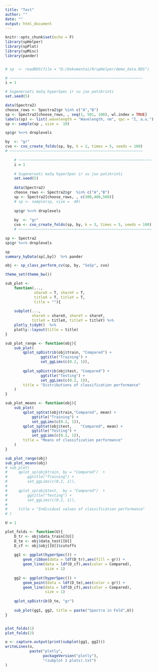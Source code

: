 ```yaml
---
title: "Test"
author: ""
date: ""
output: html_document
---
```




```r
knitr::opts_chunk$set(echo = F)
library(spHelper)
library(spPlot)
library(spMisc)
library(pander)


# sp  <- readRDS(file = "D:/Dokumentai/R/spHelper/demo_data.RDS")

```

```r
# ~~~~~~~~~~~~~~~~~~~~~~~~~~~~~~~~~~~~~~~~~~~~~~~~~~~~~~~~~~~~
i = 1

# Sugeneruoti mažą hyperSpec ir su juo patikrinti
set.seed(5)

data(Spectra2)
choose_rows <- Spectra2$gr %in% c("A","B")
sp <- Spectra2[choose_rows, , seq(1, 501, 100), wl.index = TRUE]
labels(sp) <- list(.wavelength = "Wavelength, nm", spc = "I, a.u.")
sp <- sample(sp , size =  10)

sp$gr %<>% droplevels

by  <- "gr"
cvo <- cvo_create_folds(sp, by, k = 2, times = 5, seeds = 100)
# ~~~~~~~~~~~~~~~~~~~~~~~~~~~~~~~~~~~~~~~~~~~~~~~~~~~~~~~~~~~~
```

```r
    # ~~~~~~~~~~~~~~~~~~~~~~~~~~~~~~~~~~~~~~~~~~~~~~~~~~~~~~~~~~~~
    i = 1
    
    # Sugeneruoti mažą hyperSpec ir su juo patikrinti
    set.seed(5)
    
    data(Spectra2)
    choose_rows <- Spectra2$gr  %in% c("A","B")
    sp <- Spectra2[choose_rows, , c(300,400,500)]
    # sp <- sample(sp, size =  40)
    
    sp$gr %<>% droplevels
    
    by  <- "gr"
    cvo <- cvo_create_folds(sp, by, k = 3, times = 5, seeds = 100)
    # ~~~~~~~~~~~~~~~~~~~~~~~~~~~~~~~~~~~~~~~~~~~~~~~~~~~~~~~~~~~~
```

```r
sp <- Spectra2
sp$gr %<>% droplevels
```


```r
sp 
summary_hyData(sp[,by])  %>% pander

```

```r
obj <- sp_class_perform_cv(sp, by, "SeSp", cvo)
```


```r
theme_set(theme_bw())

sub_plot <-
    function(...,
             shareX = T, shareY = T,
             titleX = T, titleY = T,
             title = ""){
        
    subplot(...,
            shareX = shareX, shareY = shareY,
            titleX = titleX, titleY = titleY) %>%
    plotly_tidy0()  %>% 
    plotly::layout(title = title)
}

sub_plot_range <- function(obj){
    sub_plot(
        qplot_spDistrib(obj$train, "Compared") + 
                ggtitle("Training") + 
                set_ggLims(c(0.2, 1)),
        
        qplot_spDistrib(obj$test, "Compared") + 
                ggtitle("Testing") + 
                set_ggLims(c(0.2, 1)),
        title = "Distributions of classification performance"
    )
}

sub_plot_means <- function(obj){
    sub_plot(
        qplot_spStat(obj$train,"Compared", mean) +
            ggtitle("Training") +
            set_ggLims(c(0.2, 1)), 
        qplot_spStat(obj$test,    "Compared", mean) +
            ggtitle("Testing") +
            set_ggLims(c(0.2, 1)),
        title = "Means of classification performance"
    )
}

sub_plot_range(obj)
sub_plot_means(obj)
# sub_plot(
#     qplot_sp(obj$train, by = "Compared")  +
#         ggtitle("Training") +
#         set_ggLims(c(0.2, 1)),
#     
#     qplot_sp(obj$test,  by = "Compared")  +
#         ggtitle("Testing") +
#         set_ggLims(c(0.2, 1)),
#     
#     title = "Individual values of classification performance" 
# )
```

```r

U = 1

plot_folds <- function(U){
    D_tr <- obj$data_train[[U]]
    D_te <- obj$data_test[[U]]
    D_cf <- obj$obj[[U]]$cutoffs
    
    gg1 <- ggplot(hyperSpec()) +
        geom_ribbon(data = ldf(D_tr),aes(fill = gr)) +
        geom_line(data = ldf(D_cf),aes(color = Compared),
                  size = 1)
    
    gg2 <- ggplot(hyperSpec()) +
        geom_point(data = ldf(D_te),aes(color = gr)) +
        geom_line(data = ldf(D_cf),aes(color = Compared),
                  size = 1)
    
    qplot_spDistrib(D_te, "gr")
        
    sub_plot(gg1, gg2, title = paste("Spectra in Fold",U))
}


plot_folds(1)
plot_folds(2)
```


```r

o <- capture.output(print(subplot(gg1, gg2)))
writeLines(o,
           paste("plotly",
                 packageVersion("plotly"),
                 "(subplot 2 plots).txt")
)
```

